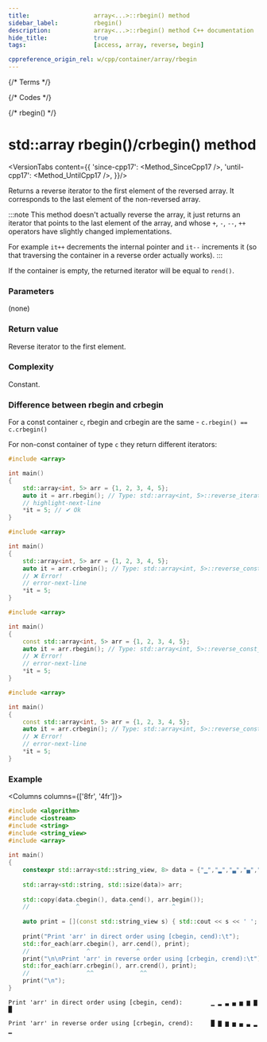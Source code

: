 ```yaml
---
title:					array<...>::rbegin() method
sidebar_label:			rbegin()
description:			array<...>::rbegin() method C++ documentation
hide_title:				true
tags:					[access, array, reverse, begin]

cppreference_origin_rel: w/cpp/container/array/rbegin
---
```



{/* Terms */}

{/* Codes */}

{/* rbegin() */}

# std::array rbegin()/crbegin() method

<VersionTabs content={{
		'since-cpp17': <Method_SinceCpp17 />,
		'until-cpp17': <Method_UntilCpp17 />,
	}}/>

Returns a <Tooltip title={Term_ContAlias_ReverseIterator}>reverse iterator</Tooltip> to the first element of the reversed array.
It corresponds to the last element of the non-reversed array.

:::note
This method doesn't actually reverse the array, it just returns an iterator that points to the last element of the array,
and whose `+`, `-`, `--`, `++` operators have slightly changed implementations.

For example `it++` decrements the internal pointer and `it--` increments it (so that traversing the container in a reverse order actually works).
:::

If the container is empty, the returned iterator will be equal to `rend()`.

### Parameters

(none)

### Return value

Reverse iterator to the first element.

### Complexity

Constant.

### Difference between rbegin and crbegin

For a const container `c`, rbegin and crbegin are the same - `c.rbegin() == c.crbegin()`

For non-const container of type `c` they return different iterators:

<Tabs>
<TabItem value="non-const-container" label="Non const container" default>

<Tabs>
<TabItem value="rbegin" label="rbegin" default>

```cpp
#include <array>

int main()
{
	std::array<int, 5> arr = {1, 2, 3, 4, 5};
	auto it = arr.rbegin(); // Type: std::array<int, 5>::reverse_iterator
	// highlight-next-line
	*it = 5; // ✔ Ok
}
```

</TabItem>
<TabItem value="crbegin" label="crbegin" default>

```cpp
#include <array>

int main()
{
	std::array<int, 5> arr = {1, 2, 3, 4, 5};
	auto it = arr.crbegin(); // Type: std::array<int, 5>::reverse_const_iterator
	// ❌ Error! 
	// error-next-line
	*it = 5;
}
```

</TabItem>
</Tabs>

</TabItem>
<TabItem value="const-container" label="Const container">

<Tabs>
<TabItem value="rbegin" label="rbegin" default>

```cpp
#include <array>

int main()
{
	const std::array<int, 5> arr = {1, 2, 3, 4, 5};
	auto it = arr.rbegin(); // Type: std::array<int, 5>::reverse_const_iterator
	// ❌ Error! 
	// error-next-line
	*it = 5;
}
```

</TabItem>
<TabItem value="crbegin" label="crbegin" default>

```cpp
#include <array>

int main()
{
	const std::array<int, 5> arr = {1, 2, 3, 4, 5};
	auto it = arr.crbegin(); // Type: std::array<int, 5>::reverse_const_iterator
	// ❌ Error!
	// error-next-line
	*it = 5;
}
```

</TabItem>
</Tabs>

</TabItem>
</Tabs>

### Example

<Columns columns={['8fr', '4fr']}>
<div>

```cpp title='Main.cpp' showLineNumbers
#include <algorithm>
#include <iostream>
#include <string>
#include <string_view>
#include <array>
 
int main()
{
	constexpr std::array<std::string_view, 8> data = {"▁","▂","▃","▄","▅","▆","▇","█"};
 
	std::array<std::string, std::size(data)> arr;
 
	std::copy(data.cbegin(), data.cend(), arr.begin());
	//             ^              ^           ^
 
	auto print = [](const std::string_view s) { std::cout << s << ' '; };
 
	print("Print 'arr' in direct order using [cbegin, cend):\t");
	std::for_each(arr.cbegin(), arr.cend(), print);
	//                ^             ^
	print("\n\nPrint 'arr' in reverse order using [crbegin, crend):\t");
	std::for_each(arr.crbegin(), arr.crend(), print);
	//                ^^             ^^
	print("\n");
}
```

</div>
<div>

```plaintext title="Possible output"
Print 'arr' in direct order using [cbegin, cend):        ▁ ▂ ▃ ▄ ▅ ▆ ▇ █ 
 
Print 'arr' in reverse order using [crbegin, crend):     █ ▇ ▆ ▅ ▄ ▃ ▂ ▁
```

</div>
</Columns>
